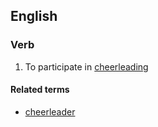 ==English==

===Verb===
{{en-verb|cheerleads|cheerleading|'''[[cheerled]]''' or '''[[cheerleaded]]'''}}

# To participate in [[cheerleading]]

====Related terms====
*[[cheerleader]]